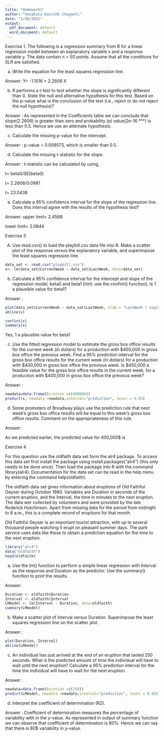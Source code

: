 ---
title: "Homework1"
author: "Venakata Kanishk Chaganti"
date: "1/28/2022"
output:
  pdf_document: default
  word_document: default
---
Exercise 1. The following is a regression summary from R for a linear regression model
between an explanatory variable x and a response variable y. The data contain n = 50
points. Assume that all the conditions for SLR are satisfied.

(a) Write the equation for the least squares regression line.

Answer: Y= -1.1016 + 2.2606 X

(b) R performs a t-test to test whether the slope is significantly different than 0. State the null and alternative hypothesis for this test. Based on the p-value what is the conclusion of the test (i.e., reject or do not reject the null hypothesis)?

Answer : As represented in the Coefficients table we can conclude that slope(2.2606) is greater than zero and probability (p) value(2e-16 ***) is less than 0.5. Hence we use an alternate hypothesis.

(c) Calculate the missing p-value for the intercept.

Answer : p-value = 0.009573, which is smaller than 0.5.

(d) Calculate the missing t-statistic for the slope.

Answer : t-statistic can be calculated by using,

t= beta0/SE(beta0)

t= 2.2606/0.0981

t= 23.0438


(e) Calculate a 95% confidence interval for the slope of the regression line. Does this interval agree with the results of the hypothesis test?

Answer: 
upper limit= 2.4568

lower limit= 2.0644



\newpage

Exercise 3

(A) Use read.csv() to load the playbill.csv data file into R. Make a scatter plot of the
response versus the explanatory variable, and superimpose the least squares regression
line.

```{r}
data_set <- read.csv("playbill.csv")
x<- lm(data_set$CurrentWeek ~ data_set$LastWeek, data=data_set)
```

(b) Calculate a 95% confidence interval for the intercept and slope of the regression model,
beta0 and beta1 [hint: use the confint() function]. Is 1 a plausible value for beta1?

Answer : 

```{r}
plot(data_set$CurrentWeek ~ data_set$LastWeek, xlab = "LastWeek ( explanatory variable)", ylab ="CurrentWeek ( response variable )",cex=0.9)
abline(x)
```
```{r}
confint(x)
summary(x)

```
Yes, 1 a plausible value for beta1

(c) Use the fitted regression model to estimate the gross box office results for the current
week (in dollars) for a production with $400,000 in gross box office the previous week.
Find a 95% prediction interval for the gross box office results for the current week (in dollars) for a production with $400,000 in gross box office the previous week. Is
$450,000 a feasible value for the gross box office results in the current week, for a production with $400,000 in gross box office the previous week?

Answer : 


```{r}
newdata=data.frame(Duration =c(400000))
predict(x, newdata =newdata,interval="prediction", level = 0.95)

```

(d) Some promoters of Broadway plays use the prediction rule that next week’s gross box office results will be equal to this week’s gross box office results. Comment on the appropriateness of this rule.

Answer :
 
As we predicted earlier, the predicted value for 400,000$ is  
 
 
\newpage


Exercise 4 

For this question use the oldfaith data set form the alr4 package. To
access this data set first install the package using install.packages("alr4") (this only
needs to be done once). Then load the package into R with the command library(alr4).
Documentation for the data set can be read in the help menu by entering the command
help(oldfaith).

The oldfaith data set gives information about eruptions of Old Faithful Geyser during October 1980. Variables are Duration in seconds of the current eruption, and the Interval,
the time in minutes to the next eruption. The data wer collected by volunteers and were
provided by the late Roderick Hutchinson. Apart from missing data for the period from
midnight to 6 a.m., this is a complete record of eruptions for that month.

Old Faithful Geyser is an important tourist attraction, with up to several thousand people
watching it erupt on pleasant summer days. The park service uses data like these to obtain
a prediction equation for the time to the next eruption.


```{r}
library("alr4")
data("oldfaith")
head(oldfaith)
```


(a) Use the lm() function to perform a simple linear regression with Interval as the
response and Duration as the predictor. Use the summary() function to print the
results.

Answer: 

```{r}
Duration <- oldfaith$Duration
Interval <- oldfaith$Interval
LMmodel <- lm(Interval ~ Duration, data=oldfaith)
summary(LMmodel)
```

(b) Make a scatter plot of Interval versus Duration. Superimpose the least squares
regression line on the scatter plot.

Answer :

```{r}
plot(Duration, Interval)
abline(LMmodel)
```

(c) An individual has just arrived at the end of an eruption that lasted 250 seconds. What
is the predicted amount of time the individual will have to wait until the next eruption?
Calculate a 95% prediction interval for the time the individual will have to wait for
the next eruption.

Answer : 

```{r}
newdata=data.frame(Duration =c(250))
predict(LMmodel, newdata =newdata,interval="prediction", level = 0.95)
```
(d) Interpret the coefficient of determination (R2).

Answer : Coefficient of determination measures the percentage of variability with in the y-value. As represented in output of summary function we can observe that coefficient of determination is 80%. Hence we can say that there is 80$ variability in y-value.



